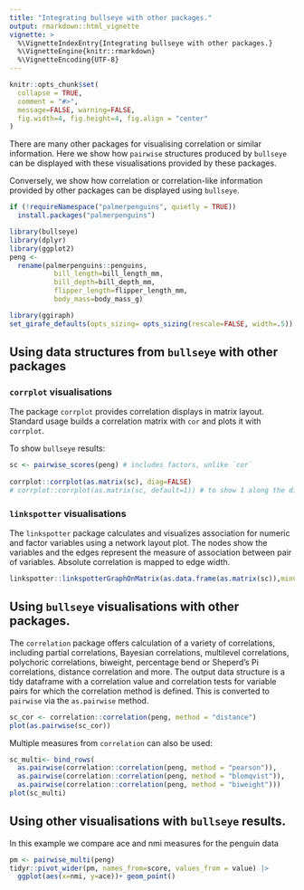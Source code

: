 ```yaml
---
title: "Integrating bullseye with other packages."
output: rmarkdown::html_vignette
vignette: >
  %\VignetteIndexEntry{Integrating bullseye with other packages.}
  %\VignetteEngine{knitr::rmarkdown}
  %\VignetteEncoding{UTF-8}
---
```


```r
knitr::opts_chunk$set(
  collapse = TRUE,
  comment = "#>",
  message=FALSE, warning=FALSE,
  fig.width=4, fig.height=4, fig.align = "center"
)


```


There are many other packages for visualising correlation or similar information. 
Here we show how `pairwise` structures produced by `bullseye` can be displayed with these visualisations provided by these packages.

Conversely, we show how correlation or correlation-like information provided by other packages can be displayed using `bullseye`.


```r
if (!requireNamespace("palmerpenguins", quietly = TRUE))
  install.packages("palmerpenguins")

library(bullseye)
library(dplyr)
library(ggplot2)
peng <-
  rename(palmerpenguins::penguins, 
           bill_length=bill_length_mm,
           bill_depth=bill_depth_mm,
           flipper_length=flipper_length_mm,
           body_mass=body_mass_g)
```

```r
library(ggiraph)
set_girafe_defaults(opts_sizing= opts_sizing(rescale=FALSE, width=.5))
```

## Using data structures from `bullseye` with other packages

###  `corrplot` visualisations

The package `corrplot` provides  correlation displays in matrix layout. 
Standard usage builds a correlation matrix with `cor` and plots it with `corrplot`.

To show `bullseye` results:

```r
sc <- pairwise_scores(peng) # includes factors, unlike `cor`
  
corrplot::corrplot(as.matrix(sc), diag=FALSE)
# corrplot::corrplot(as.matrix(sc, default=1)) # to show 1 along the diagoonal

```

###  `linkspotter` visualisations

The `linkspotter` package calculates and visualizes association for numeric and factor variables using a network layout plot. The nodes show the variables and the edges represent the measure of association between pair of variables. Absolute correlation is mapped to edge width. 


```r
linkspotter::linkspotterGraphOnMatrix(as.data.frame(as.matrix(sc)),minCor=0.7)
```


## Using  `bullseye` visualisations with other packages.


The `correlation` package offers calculation of a variety of correlations, including partial correlations, Bayesian correlations, multilevel correlations, polychoric correlations, biweight, percentage bend or Sheperd’s Pi correlations, distance correlation and more. The output data structure is a tidy dataframe with a correlation value and correlation tests for variable pairs for which the correlation method is defined. This is converted to `pairwise` via the `as.pairwise` method.

```r

sc_cor <- correlation::correlation(peng, method = "distance")
plot(as.pairwise(sc_cor))
```

Multiple measures from `correlation` can also be used:
```r
sc_multi<- bind_rows(
  as.pairwise(correlation::correlation(peng, method = "pearson")),
  as.pairwise(correlation::correlation(peng, method = "blomqvist")),
  as.pairwise(correlation::correlation(peng, method = "biweight")))
plot(sc_multi)
```

## Using other visualisations with  `bullseye` results.

In this example we compare ace and nmi measures for the penguin data

```r
pm <- pairwise_multi(peng)
tidyr::pivot_wider(pm, names_from=score, values_from = value) |>
  ggplot(aes(x=nmi, y=ace))+ geom_point()

```

